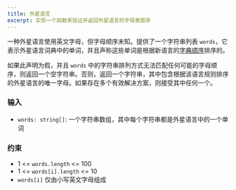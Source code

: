 ```yaml
---
title: 外星语言
excerpt: 实现一个函数来验证并返回外星语言的字母表顺序
---
```



一种外星语言使用英文字母，但字母顺序未知。提供了一个字符串列表 `words`，它表示外星语言词典中的单词，并且声称这些单词是根据新语言的[字典顺序](https://en.wikipedia.org/wiki/Lexicographic_order)排序的。

如果此声明为假，并且 `words` 中的字符串排列方式无法匹配任何可能的字母顺序，则返回一个空字符串。否则，返回一个字符串，其中包含根据该语言规则排序的外星语言的唯一字母。如果存在多个有效解决方案，则接受其中任何一个。

### 输入

- `words: string[]`: 一个字符串数组，其中每个字符串都是外星语言中的一个单词

<MDXTestExamples testCases={runTestCases} />

### 约束

- 1 &lt;= `words.length` &lt;= 100
- 1 &lt;= `words[i].length` &lt;= 10
- `words[i]` 仅由小写英文字母组成
